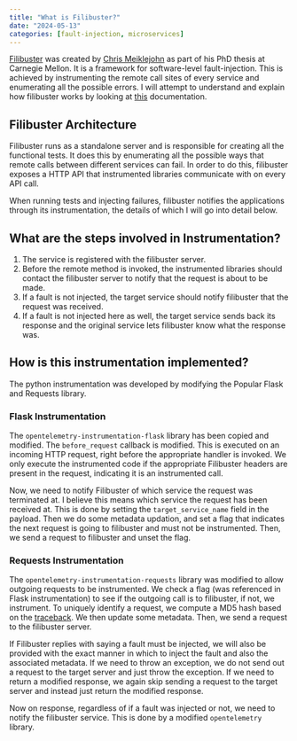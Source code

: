 ```yaml
---
title: "What is Filibuster?"
date: "2024-05-13"
categories: [fault-injection, microservices]
---
```


[Filibuster](https://www.filibuster.cloud) was created by [Chris Meiklejohn](https://christophermeiklejohn.com) as part of his PhD thesis at Carnegie Mellon. It is a framework for software-level fault-injection. This is achieved by instrumenting the remote call sites of every service and enumerating all the possible errors. I will attempt to understand and explain how filibuster works by looking at [this](https://github.com/filibuster-testing/filibuster-documentation) documentation.

## Filibuster Architecture

Filibuster runs as a standalone server and is responsible for creating all the functional tests. It does this by enumerating all the possible ways that remote calls between different services can fail. In order to do this, filibuster exposes a HTTP API that instrumented libraries communicate with on every API call.

When running tests and injecting failures, filibuster notifies the applications through its instrumentation, the details of which I will go into detail below.

## What are the steps involved in Instrumentation?

1. The service is registered with the filibuster server.
2. Before the remote method is invoked, the instrumented libraries should contact the filibuster server to notify that the request is about to be made.
3. If a fault is not injected, the target service should notify filibuster that the request was received.
4. If a fault is not injected here as well, the target service sends back its response and the original service lets filibuster know what the response was.

## How is this instrumentation implemented?

The python instrumentation was developed by modifying the Popular Flask and Requests library.

### Flask Instrumentation

The `opentelemetry-instrumentation-flask` library has been copied and modified. The `before_request` callback is modified. This is executed on an incoming HTTP request, right before the appropriate handler is invoked. We only execute the instrumented code if the appropriate Filibuster headers are present in the request, indicating it is an instrumented call.

Now, we need to notify Filibuster of which service the request was terminated at. I believe this means which service the request has been received at. This is done by setting the `target_service_name` field in the payload. Then we do some metadata updation, and set a flag that indicates the next request is going to filibuster and must not be instrumented. Then, we send a request to filibuster and unset the flag.

### Requests Instrumentation

The `opentelemetry-instrumentation-requests` library was modified to allow outgoing requests to be instrumented. We check a flag (was referenced in Flask instrumentation) to see if the outgoing call is to filibuster, if not, we instrument. To uniquely identify a request, we compute a MD5 hash based on the [traceback](https://www.coursera.org/tutorials/python-traceback). We then update some metadata. Then, we send a request to the filibuster server.

If Filibuster replies with saying a fault must be injected, we will also be provided with the exact manner in which to inject the fault and also the associated metadata. If we need to throw an exception, we do not send out a request to the target server and just throw the exception. If we need to return a modified response, we again skip sending a request to the target server and instead just return the modified response. 

Now on response, regardless of if a fault was injected or not, we need to notify the filibuster service. This is done by a modified `opentelemetry` library. 